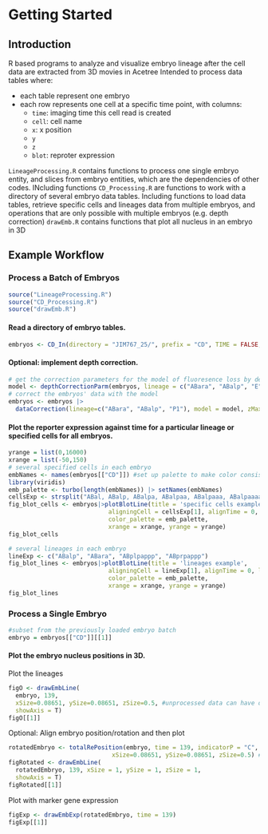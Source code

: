 # Getting Started

## Introduction
R based programs to analyze and visualize embryo lineage after the cell data are extracted from 3D movies in Acetree
Intended to process data tables where: 

* each table represent one embryo
* each row represents one cell at a specific time point, with columns: 
  + `time`: imaging time this cell read is created
  + `cell`: cell name
  + `x`: x position
  + `y`
  + `z`
  + `blot`: reproter expression

`LineageProcessing.R` contains functions to process one single embryo entity, and slices from embryo entities, which are the dependencies of other codes. INcluding functions 
`CD_Processing.R` are functions to work with a directory of several embryo data tables. Including functions to load data tables, retrieve specific cells and lineages data from multiple embryos, and operations that are only possible with multiple embryos (e.g. depth correction)
`drawEmb.R` contains functions that plot all nucleus in an embryo in 3D

## Example Workflow
### Process a Batch of Embryos
```r
source("LineageProcessing.R")
source("CD_Processing.R")
source("drawEmb.R")
```

#### Read a directory of embryo tables. 

```r
embryos <- CD_In(directory = "JIM767_25/", prefix = "CD", TIME = FALSE, AuxInfo = FALSE)
```

#### Optional: implement depth correction.
```r
# get the correction parameters for the model of fluoresence loss by depth 
model <- depthCorrectionParm(embryos, lineage = c("ABara", "ABalp", "E"), alignAt = "E", startT = 30, endT = 150, exc_zMin = 0.2, exc_zMax = 1, zMax = 67)
# correct the embryos' data with the model
embryos <- embryos |> 
  dataCorrection(lineage=c("ABara", "ABalp", "P1"), model = model, zMax = 67, exc_zMin = 0.2, exc_zMax = 1)
```

#### Plot the reporter expression against time for a particular lineage or specified cells for all embryos.
```r
yrange = list(0,16000)
xrange = list(-50,150)
# several specified cells in each embryo
embNames <- names(embryos[["CD"]]) #set up palette to make color consistent for the same embryo across different plots
library(viridis)
emb_palette <- turbo(length(embNames)) |> setNames(embNames)
cellsExp <- strsplit("ABal, ABalp, ABalpa, ABalpaa, ABalpaaa, ABalpaaaa, ABalpaaaaa", split=", ")[[1]]
fig_blot_cells <- embryos|>plotBlotLine(title = 'specific cells example', 
                            aligningCell = cellsExp[1], alignTime = 0, cells = cellsExp, 
                            color_palette = emb_palette,
                            xrange = xrange, yrange = yrange)
fig_blot_cells
```
```r
# several lineages in each embryo
lineExp <- c("ABalp", "ABara", "ABplpappp", "ABprpappp")
fig_blot_lines <- embryos|>plotBlotLine(title = 'lineages example', 
                            aligningCell = lineExp[1], alignTime = 0, lineages = lineExp, 
                            color_palette = emb_palette,
                            xrange = xrange, yrange = yrange)
fig_blot_lines
```

### Process a Single Embryo
```r
#subset from the previously loaded embryo batch
embryo = embryos[["CD"]][[1]]
```
#### Plot the embryo nucleus positions in 3D. 
Plot the lineages
```r
figO <- drawEmbLine(
  embryo, 139, 
  xSize=0.08651, ySize=0.08651, zSize=0.5, #unprocessed data can have different x,y,z scales, specify here
  showAxis = T)
figO[[1]]
```
Optional: Align embryo position/rotation and then plot
```r
rotatedEmbryo <- totalRePosition(embryo, time = 139, indicatorP = "C", indicatorD = "Cxa", indicatorV = "MSxxp",
                             xSize=0.08651, ySize=0.08651, zSize=0.5) #the xyz dimension is corrected during rotation
figRotated <- drawEmbLine(
  rotatedEmbryo, 139, xSize = 1, ySize = 1, zSize = 1,
  showAxis = T)
figRotated[[1]]
```
Plot with marker gene expression
```r
figExp <- drawEmbExp(rotatedEmbryo, time = 139)
figExp[[1]]
```